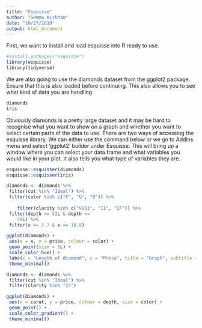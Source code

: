 ```yaml
---
title: "Esquisse"
author: "Gemma Kirkham"
date: "10/27/2019"
output: html_document
---
```


First, we want to install and load esquisse into R ready to use. 

```r
#install.packages("esquisse")
library(esquisse)
library(tidyverse)
```

We are also going to use the diamonds dataset from the ggplot2 package. Ensure that this is also loaded before continuing. This also allows you to see what kind of data you are handling.

```r
diamonds
iris
```

Obviously diamonds is a pretty large dataset and it may be hard to recognise what you want to show on a graph and whether you want to select certain parts of the data to use. There are two ways of accessing the esquisse library. We can either use the command below or we go to Addins menu and select 'ggplot2' builder under Esquisse. This will bring up a window where you can select your data.frame and what variables you would like in your plot. It also tells you what type of variables they are.

```r
esquisse::esquisser(diamonds)
esquisse::esquisser(iris)
```


```r
diamonds <- diamonds %>% 
 filter(cut %in% "Ideal") %>%
 filter(color %in% c("F", "G", "D")) %>%
 
    filter(clarity %in% c("VVS1", "I1", "IF")) %>%
 filter(depth >= 52L & depth <= 
    79L) %>%
 filter(x >= 2.7 & x <= 10.8)

ggplot(diamonds) +
 aes(x = x, y = price, colour = color) +
 geom_point(size = 1L) +
 scale_color_hue() +
 labs(x = "Length of diamond", y = "Price", title = "Graph", subtitle = "Using esquisse", color = "Colour") +
 theme_minimal()
```
```r
diamonds <- diamonds %>%
 filter(cut %in% "Ideal") %>%
 filter(clarity %in% "IF")

ggplot(diamonds) +
 aes(x = carat, y = price, colour = depth, size = color) +
 geom_point() +
 scale_color_gradient() +
 theme_minimal()
```
